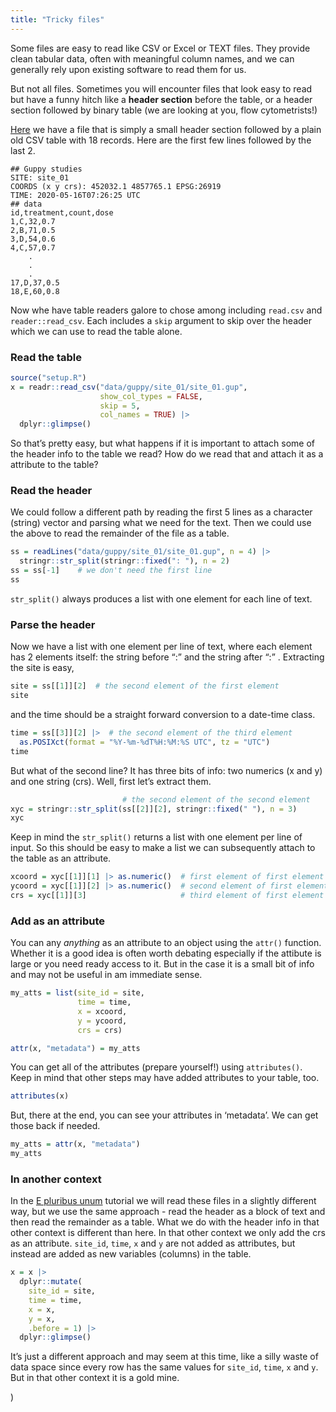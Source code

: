 ```yaml
---
title: "Tricky files"
---
```


Some files are easy to read like CSV or Excel or TEXT files.  They provide clean tabular data, often with meaningful column names, and we can generally rely upon existing software to read them for us.  

But not all files.  Sometimes you will encounter files that look easy to read but have a funny hitch like a **header section** before the table, or a header section followed by binary table (we are looking at you, flow cytometrists!)

[Here](data/guppy/site_01/site_01.gup) we have a file that is simply a small header section followed by a plain old CSV table with 18 records. Here are the first few lines followed by the last 2.

```
## Guppy studies
SITE: site_01
COORDS (x y crs): 452032.1 4857765.1 EPSG:26919
TIME: 2020-05-16T07:26:25 UTC
## data
id,treatment,count,dose
1,C,32,0.7
2,B,71,0.5
3,D,54,0.6
4,C,57,0.7
    .
    .
    .
17,D,37,0.5
18,E,60,0.8
```

Now whe have table readers galore to chose among including `read.csv` and `reader::read_csv`.  Each includes a `skip` argument to skip over the header which we can use to read the table alone.

### Read the table

```r
source("setup.R")
x = readr::read_csv("data/guppy/site_01/site_01.gup",
                    show_col_types = FALSE,
                    skip = 5,
                    col_names = TRUE) |>
  dplyr::glimpse()
```

So that's pretty easy, but what happens if it is important to attach some of the header info to the table we read?  How do we read that and attach it as a attribute to the table?

### Read the header

We could follow a different path by reading the first 5 lines as a character (string) vector and parsing what we need for the text.  Then we could use the above to read the remainder of the file as a table.

```r
ss = readLines("data/guppy/site_01/site_01.gup", n = 4) |>
  stringr::str_split(stringr::fixed(": "), n = 2)
ss = ss[-1]    # we don't need the first line
ss
```

`str_split()` always produces a list with one element for each line of text.

### Parse the header

Now we have a list with one element per line of text, where each element has 2 elements itself: the string before ": " and the string after ":" .  Extracting the site is easy,

```r
site = ss[[1]][2]  # the second element of the first element
site
```
and the time should be a straight forward conversion to a date-time class.  

```r
time = ss[[3]][2] |>  # the second element of the third element
  as.POSIXct(format = "%Y-%m-%dT%H:%M:%S UTC", tz = "UTC")
time
```

But what of the second line?  It has three bits of info: two numerics (x and y) and one string (crs). Well, first let's extract them.

```r
                         # the second element of the second element
xyc = stringr::str_split(ss[[2]][2], stringr::fixed(" "), n = 3)
xyc
```

Keep in mind the `str_split()` returns a list with one element per line of input. So this should be easy to make a list we can subsequently attach to the table as an attribute.

```r

xcoord = xyc[[1]][1] |> as.numeric()  # first element of first element
ycoord = xyc[[1]][2] |> as.numeric()  # second element of first element
crs = xyc[[1]][3]                     # third element of first element
```

### Add as an attribute

You can any *anything* as an attribute to an object using the `attr()` function.  Whether it is a good idea is often worth debating especially if the attibute is large or you need ready access to it.  But in the case it is a small bit of info and may not be useful in am immediate sense.

```r
my_atts = list(site_id = site,
               time = time,
               x = xcoord,
               y = ycoord,
               crs = crs)

attr(x, "metadata") = my_atts
```

You can get all of the attributes (prepare yourself!) using `attributes()`. Keep in mind that other steps may have added attributes to your table, too.  

```r
attributes(x)
```
But, there at the end, you can see your attributes in 'metadata'.  We can get those back if needed.

```r
my_atts = attr(x, "metadata")
my_atts
```
### In another context

In the [E pluribus unum](files-many.qmd) tutorial we will read these files in a slightly different way, but we use the same approach - read the header as a block of text and then read the remainder as a table.  What we do with the header info in that other context is different than here.  In that other context we only add the crs as an attribute. `site_id`, `time`, `x` and `y` are not added as attributes, but instead are added as new variables (columns) in the table.

```r
x = x |>
  dplyr::mutate(
    site_id = site,
    time = time,
    x = x,
    y = x, 
    .before = 1) |>
  dplyr::glimpse()
```
It's just a different approach and may seem at this time, like a silly waste of data space since every row has the same values for `site_id`, `time`, `x` and `y`.  But in that other context it is a gold mine.

  )